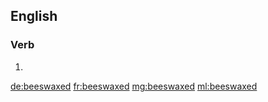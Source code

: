 ==English==

===Verb===
{{head|en|verb form}}

# {{en-past of|beeswax}}

[[de:beeswaxed]]
[[fr:beeswaxed]]
[[mg:beeswaxed]]
[[ml:beeswaxed]]